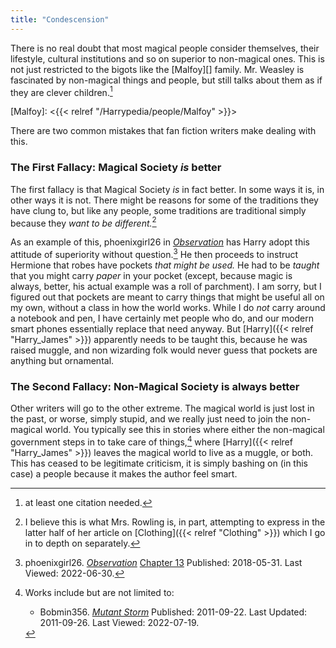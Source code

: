 ```yaml
---
title: "Condescension"
---
```


There is no real doubt that most magical people consider themselves, their
lifestyle, cultural institutions and so on superior to non-magical ones.  This
is not just restricted to the bigots like the [Malfoy][] family.  Mr. Weasley
is fascinated by non-magical things and people, but still talks about them as
if they are clever children.[^220630-3]

[Malfoy]: <{{< relref "/Harrypedia/people/Malfoy" >}}>

There are two common mistakes that fan fiction writers make dealing with this. 

### The First Fallacy: Magical Society *is* better

The first fallacy is that Magical Society *is* in fact better.  In some ways it
is, in other ways it is not.  There might be reasons for some of the traditions
they have clung to, but like any people, some traditions are traditional simply
because they *want to be different.*[^220630-4]

As an example of this, phoenixgirl26 in _[Observation][pgO1]_ has Harry adopt
this attitude of superiority without question.[^220630-5]  He then proceeds to
instruct Hermione that robes have pockets *that might be used.*  He had to be
*taught* that you might carry *paper* in your pocket (except, because magic is
always, better, his actual example was a roll of parchment).  I am sorry, but I
figured out that pockets are meant to carry things that might be useful all on
my own, without a class in how the world works.  While I do *not* carry around
a notebook and pen, I have certainly met people who do, and our modern smart
phones essentially replace that need anyway.  But [Harry]({{< relref "Harry_James" >}})
apparently needs to be taught this, because he was raised muggle, and non
wizarding folk would never guess that pockets are anything but ornamental. 

### The Second Fallacy: Non-Magical Society is always better

Other writers will go to the other extreme.  The magical world is just lost in
the past, or worse, simply stupid, and we really just need to join the
non-magical world.  You typically see this in stories where either the non-magical
government steps in to take care of things,[^220719-4] where [Harry]({{< relref "Harry_James" >}})
leaves the magical world to live as a muggle, or both.  This has ceased to be
legitimate criticism, it is simply bashing on (in this case) a people because
it makes the author feel smart. 

[pgO1]: <https://www.fanfiction.net/s/12954205> 

[pgO2]: <https://www.fanfiction.net/s/12954205> 

[^220719-4]: Works include but are not limited to:
    * Bobmin356. 
      _[Mutant Storm](https://www.fanfiction.net/s/7404056)_
      Published: 2011-09-22. Last Updated: 2011-09-26. Last Viewed: 2022-07-19.

[^220630-5]: phoenixgirl26. _[Observation][pgO2]_
   [Chapter 13](https://www.fanfiction.net/s/12954205/13/Observation)
   Published: 2018-05-31.  Last Viewed: 2022-06-30.

[^220630-4]: I believe this is what Mrs. Rowling is, in part, attempting to
   express in the latter half of her article on [Clothing]({{< relref "Clothing" >}}) 
   which I go in to depth on separately. 

[^220630-3]: at least one citation needed.
